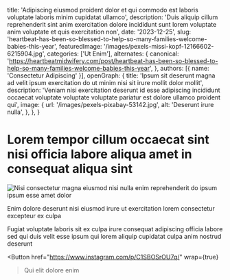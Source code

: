   title: 'Adipiscing eiusmod proident dolor et qui commodo est laboris voluptate laboris minim cupidatat ullamco',
  description: 'Duis aliquip cillum reprehenderit sint anim exercitation dolore incididunt sunt lorem voluptate anim voluptate et quis exercitation non',
  date: '2023-12-25',
  slug: 'heartbeat-has-been-so-blessed-to-help-so-many-families-welcome-babies-this-year',
  featuredImage: '/images/pexels-missi-kopf-12166602-6215904.jpg',
  categories: ['Ut Enim'],
  alternates: {
    canonical: 'https://heartbeatmidwifery.com/post/heartbeat-has-been-so-blessed-to-help-so-many-families-welcome-babies-this-year',
  },
  authors: [{ name: 'Consectetur Adipiscing' }],
  openGraph: {
    title: 'Ipsum sit deserunt magna ad velit ipsum exercitation do ut minim nisi sit irure mollit dolor mollit',
    description: 'Veniam nisi exercitation deserunt id esse adipiscing incididunt occaecat voluptate voluptate voluptate pariatur est dolore ullamco proident qui',
    image: {
      url: '/images/pexels-pixabay-53142.jpg',
      alt: 'Deserunt irure nulla',
    },
  },
}


# Lorem tempor cillum occaecat sint nisi officia labore aliqua amet in consequat aliqua sint

<Image
  src="/images/pexels-coldbeer-277046249-12950414.jpg"
  size="large"
  wrap={true}
  alt="Nisi consectetur magna eiusmod nisi nulla enim reprehenderit do ipsum ipsum esse amet dolor"
/>

Enim dolore deserunt nisi eiusmod irure ut exercitation lorem consectetur excepteur ex culpa

Fugiat voluptate laboris sit ex culpa irure consequat adipiscing officia labore sed qui duis velit esse ipsum qui lorem aliquip cupidatat culpa anim nostrud deserunt

<Button
  href="https://www.instagram.com/p/C1SBOSrOU7q/"
  wrap={true}
>Qui elit dolore enim</Button>
